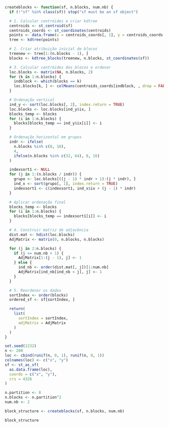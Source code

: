 ```r
createblocks <- function(sf, n.blocks, num.nb) {
  if (!"sf" %in% class(sf)) stop("sf must be an sf object")

  # 1. Calcular centróides e criar kdtree
  centroids <- st_centroid(sf)
  centroids_coords <- st_coordinates(centroids)
  points <- data.frame(x = centroids_coords[, 1], y = centroids_coords[, 2])
  tree <- kdtree(points)

  # 2. Criar atribuição inicial de blocos
  treenew <- tree[1:(n.blocks - 1), ]
  blocks <- kdtree_blocks(treenew, n.blocks, st_coordinates(sf))

  # 3. Calcular centróides dos blocos e ordenar
  loc.blocks <- matrix(NA, n.blocks, 2)
  for (k in 1:n.blocks) {
    indblock <- which(blocks == k)
    loc.blocks[k, ] <- colMeans(centroids_coords[indblock, , drop = FALSE])
  }

  # Ordenação vertical
  ind_y <- sort(loc.blocks[, 2], index.return = TRUE)
  loc.blocks <- loc.blocks[ind_y$ix, ]
  blocks_temp <- blocks
  for (i in 1:n.blocks) {
    blocks[blocks_temp == ind_y$ix[i]] <- i
  }

  # Ordenação horizontal em grupos
  indr <- ifelse(
    n.blocks %in% c(8, 16),
    4,
    ifelse(n.blocks %in% c(32, 64), 8, 16)
  )

  indexsort1 <- NULL
  for (j in 1:(n.blocks / indr)) {
    grupo <- loc.blocks[((j - 1) * indr + 1):(j * indr), ]
    ind_x <- sort(grupo[, 1], index.return = TRUE)
    indexsort1 <- c(indexsort1, ind_x$ix + (j - 1) * indr)
  }

  # Aplicar ordenação final
  blocks_temp <- blocks
  for (i in 1:n.blocks) {
    blocks[blocks_temp == indexsort1[i]] <- i
  }

  # 4. Construir matriz de adjacência
  dist.mat <- hdist(loc.blocks)
  AdjMatrix <- matrix(0, n.blocks, n.blocks)

  for (j in 2:n.blocks) {
    if (j <= num.nb + 1) {
      AdjMatrix[1:(j - 1), j] <- 1
    } else {
      ind_nb <- order(dist.mat[, j])[1:num.nb]
      AdjMatrix[ind_nb[ind_nb < j], j] <- 1
    }
  }

  # 5. Reordenar os dados
  sortIndex <- order(blocks)
  ordered_sf <- sf[sortIndex, ]

  return(
    list(
      sortIndex = sortIndex,
      adjMatrix = AdjMatrix
    )
  )
}
```


```r

set.seed(1232)
n <- 200
loc <- cbind(runif(n, 0, 1), runif(n, 0, 1))
colnames(loc) <- c("x", "y")
sf <- st_as_sf(
  as.data.frame(loc),
  coords = c("x", "y"),
  crs = 4326
)

n.partition <- 8
n.blocks <- n.partition^2
num.nb <- 2

block_structure <- createblocks(sf, n.blocks, num.nb)

block_structure

```